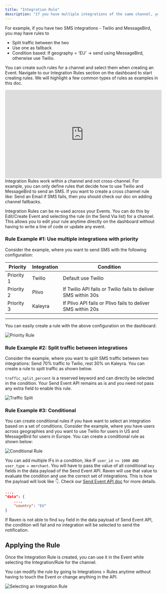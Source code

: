 ```yaml
---
title: "Integration Rule"
description: "If you have multiple integrations of the same channel, you can create rules that define how to deliver notifications."
---
```


For example, if you have two SMS integrations - Twilio and MessageBird, you may
have rules to

- Split traffic between the two
- Use one as fallback
- Condition based: If geography = 'EU' -> send using MessageBird, otherwise use
  Twilio.

You can create such rules for a channel and select them when creating an Event.
Navigate to our Integration Rules section on the dashboard to start creating
rules. We will highlight a few common types of rules as examples in this doc.

<iframe
  class="w-full h-96 mb-4"
  width="516"
  height="291"
  src="https://www.youtube.com/embed/3wPCrXlBgCI"
  title="Send notification with multiple providers"
  frameborder="0"
  allow="accelerometer; autoplay; clipboard-write; encrypted-media; gyroscope; picture-in-picture"
  allowfullscreen
></iframe>

<Note>
  Integration Rules work within a channel and not cross-channel. For example,
  you can only define rules that decide how to use Twilio and MessageBird to
  send an SMS. If you want to create a cross channel rule like: Send an Email if
  SMS fails, then you should check our doc on adding channel fallbacks.
</Note>

Integration Rules can be re-used across your Events. You can do this by
Edit/Create Event and selecting the rule (in the Send Via list) for a channel.
This allows you to edit your rule anytime directly on the dashboard without
having to write a line of code or update any event.

### Rule Example #1: Use multiple integrations with priority

Consider the example, where you want to send SMS with the following
configuration:

| Priority   | Integration | Condition                                                     |
| ---------- | ----------- | ------------------------------------------------------------- |
| Priority 1 | Twilio      | Default use Twilio                                            |
| Priority 2 | Plivo       | If Twilio API fails or Twilio fails to deliver SMS within 30s |
| Priority 3 | Kaleyra     | If Plivo API fails or Plivo fails to deliver SMS within 20s   |

---

You can easily create a rule with the above configuration on the dashboard:

![Priority Rule](/images/priority-rule.png)

### Rule Example #2: Split traffic between integrations

Consider the example, where you want to split SMS traffic between two
integrations: Send 70% traffic to Twilio, rest 30% on Kaleyra. You can create a
rule to spilt traffic as shown below.

`traffic_split_percent` is a reserved keyword and can directly be selected in
the condition. Your Send Event API remains as is and you need not pass any extra
field to enable this rule.

![Traffic Split](/images/traffic-split.png)

### Rule Example #3: Conditional

You can create conditional rules if you have want to select an integration based
on a set of conditions. Consider the example, where you have users across
geographies and you want to use Twilio for users in US and MessageBird for users
in Europe. You can create a conditional rule as shown below:

![Conditional Rule](/images/conditional-rule.png)

You can add multiple IFs in a condition, like IF
`user_id >= 1000 AND user_type = merchant`. You will have to pass the value of
all conditional `key` fields in the data payload of the Send Event API. Raven
will use that value to evaluate the condition and use the correct set of
integrations. This is how the payload will look like 👇. Check our
[Send Event API doc](/api-reference/send-event) for more details.

```json Payload
...,
"data": {
    ...,
    "country": "EU"
}
```

If Raven is not able to find `key` field in the data payload of Send Event API,
the condition will fail and no integration will be selected to send the
notification.

## Applying the Rule

Once the Integration Rule is created, you can use it in the Event while
selecting the Integration/Rule for the channel.

You can modify the rule by going to Integrations > Rules anytime without having
to touch the Event or change anything in the API.

![Selecting an Integration Rule](/images/selecting-integration-tool.png)
